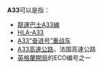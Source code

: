{{DisambigNav|A|33}}
'''A33'''可以是指：

*[[龍運巴士A33線|龍運巴士A33線]]
*[[HLA-A33|HLA-A33]]
*[[A33“奋进号”重战车|A33“奋进号”重战车]]
* [[A33高速公路|A33高速公路]]，法国高速公路
* [[英格蘭開局|英格蘭開局]]的ECO编号之一

{{消歧义}}